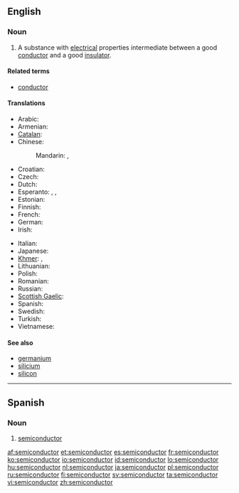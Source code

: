 ==English==
{{wikipedia}}

===Noun===
{{en-noun}}

# {{physics}} A substance with [[electrical]] properties intermediate between a good [[conductor]] and a good [[insulator]].

====Related terms====
* [[conductor]]

====Translations====
{{trans-top|substance with electrical properties}}
* Arabic: {{t-|ar|شبه موصل|m|tr=shábah muwáSSil}}
* Armenian: {{t-|hy|կիսահաղորդիչ|tr=kisahaġordič}}
* [[Catalan]]: {{t-|ca|semiconductor|m}}
* Chinese:
*: Mandarin: {{t-|cmn|半導體|sc=Hani}},  {{t-|cmn|半导体|tr=bàndǎotǐ|sc=Hani}}
* Croatian: {{t+|hr|poluvodič|m|alt=poluvòdīč}}
* Czech: {{t-|cs|polovodič|m}}
* Dutch: {{t+|nl|halfgeleider|m}}
* Esperanto: {{t-|eo|duonkonduktaĵo}}, {{t-|eo|semikonduktaĵo}}, {{t-|eo|duonkonduktanto}}
* Estonian: {{t+|et|pooljuht}}
* Finnish: {{t+|fi|puolijohde}}
* French: {{t+|fr|semiconducteur|m}}
* German: {{t+|de|Halbleiter|m}}
* Irish: {{t-|ga|leathsheoltóir|m}}
{{trans-mid}}
* Italian: {{t+|it|semiconduttore|m}}
* Japanese: {{t+|ja|半導体|tr=はんどうたい, handōtai}}
* [[Khmer]]: {{t-|km|អង្គធាតុកន្លះចម្លង|tr=ang theat kan las chom long|sc=Khmr}}, {{t-|km|សឺមីកុងឌុចទ័រ|tr=ser mi kong duch ter|sc=Khmr}}
* Lithuanian: {{t-|lt|puslaidininkis|m|xs=Lithuanian}}
* Polish: {{t+|pl|półprzewodnik|m}}
* Romanian: {{t-|ro|semiconductor|n}}
* Russian: {{t+|ru|полупроводник|m|tr=poluprovodník}}
* [[Scottish Gaelic]]: {{t-|gd|fo-ghiùlanair|m}}
* Spanish: {{t+|es|semiconductor|m}}
* Swedish: {{t+|sv|halvledare|c}}
* Turkish: {{t+|tr|yarı iletken}}
* Vietnamese: {{t-|vi|chất bán dẫn|xs=Vietnamese}}
{{trans-bottom}}

====See also====
* [[germanium]]
* [[silicium]]
* [[silicon]]

----

==Spanish==

===Noun===
{{es-noun|m|pl=semiconductores}}

# {{physics|lang=es}} [[#English|semiconductor]]

[[af:semiconductor]]
[[et:semiconductor]]
[[es:semiconductor]]
[[fr:semiconductor]]
[[ko:semiconductor]]
[[io:semiconductor]]
[[id:semiconductor]]
[[lo:semiconductor]]
[[hu:semiconductor]]
[[nl:semiconductor]]
[[ja:semiconductor]]
[[pl:semiconductor]]
[[ru:semiconductor]]
[[fi:semiconductor]]
[[sv:semiconductor]]
[[ta:semiconductor]]
[[vi:semiconductor]]
[[zh:semiconductor]]